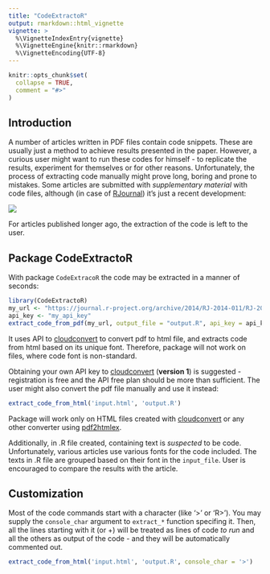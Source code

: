 ```yaml
---
title: "CodeExtractoR"
output: rmarkdown::html_vignette
vignette: >
  %\VignetteIndexEntry{vignette}
  %\VignetteEngine{knitr::rmarkdown}
  %\VignetteEncoding{UTF-8}
---
```


```r
knitr::opts_chunk$set(
  collapse = TRUE,
  comment = "#>"
)
```

## Introduction

A number of articles written in PDF files contain code snippets. These are usually just a method to achieve results presented in the paper. However, a curious user might want to run these codes for himself - to replicate the results, experiment for themselves or for other reasons. Unfortunately, the process of extracting code manually might prove long, boring and prone to mistakes. Some articles are submitted with *supplementary material* with code files, although (in case of [RJournal](https://journal.r-project.org/)) it's just a recent development:

![](SMFrac.jpeg)

For articles published longer ago, the extraction of the code is left to the user.

## Package CodeExtractoR

With package `CodeExtracoR` the code may be extracted in a manner of seconds:

```r
library(CodeExtractoR)
my_url <- "https://journal.r-project.org/archive/2014/RJ-2014-011/RJ-2014-011.pdf"
api_key <- "my_api_key"
extract_code_from_pdf(my_url, output_file = "output.R", api_key = api_key)
```

It uses API to [cloudconvert](https://cloudconvert.com/pdf-to-html) to convert pdf to html file, and extracts code from html based on its unique font. Therefore, package will not work on files, where code font is non-standard. 

Obtaining your own API key to [cloudconvert](https://cloudconvert.com/pdf-to-html) (**version 1**) is suggested - registration is free and the API free plan should be more than sufficient. The user might also convert the pdf file manually and use it instead:

```r
extract_code_from_html('input.html', 'output.R')
```

Package will work only on HTML files created with [cloudconvert](https://cloudconvert.com/pdf-to-html) or any other converter using [pdf2htmlex](https://github.com/coolwanglu/pdf2htmlEX). 

Additionally, in .R file created, containing text is  *suspected* to be code. Unfortunately, various articles use various fonts for the code included. The texts in .R file are grouped based on their font in the `input_file`. User is encouraged to compare the results with the article.

## Customization

Most of the code commands start with a character (like '>' or 'R>'). You may supply the `console_char` argument to `extract_*` function specifing it. Then, all the lines starting with it (or +) will be treated as lines of code *to run* and all the others as output of the code - and they will be automatically commented out.

```r
extract_code_from_html('input.html', 'output.R', console_char = '>')
```